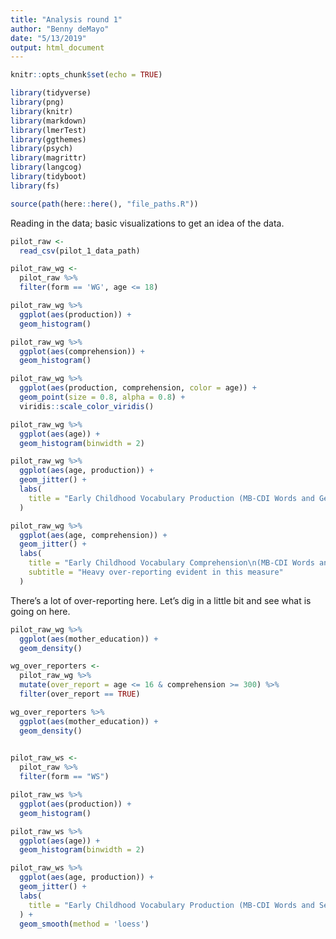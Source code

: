 ```yaml
---
title: "Analysis round 1"
author: "Benny deMayo"
date: "5/13/2019"
output: html_document
---
```


```r
knitr::opts_chunk$set(echo = TRUE)

library(tidyverse)
library(png)
library(knitr)
library(markdown)
library(lmerTest)
library(ggthemes)
library(psych)
library(magrittr)
library(langcog)
library(tidyboot)
library(fs)

source(path(here::here(), "file_paths.R"))
```

Reading in the data; basic visualizations to get an idea of the data.

```r
pilot_raw <- 
  read_csv(pilot_1_data_path) 

pilot_raw_wg <- 
  pilot_raw %>% 
  filter(form == 'WG', age <= 18)

pilot_raw_wg %>% 
  ggplot(aes(production)) +
  geom_histogram()

pilot_raw_wg %>% 
  ggplot(aes(comprehension)) +
  geom_histogram()

pilot_raw_wg %>% 
  ggplot(aes(production, comprehension, color = age)) +
  geom_point(size = 0.8, alpha = 0.8) +
  viridis::scale_color_viridis()

pilot_raw_wg %>% 
  ggplot(aes(age)) +
  geom_histogram(binwidth = 2)

pilot_raw_wg %>% 
  ggplot(aes(age, production)) +
  geom_jitter() +
  labs(
    title = "Early Childhood Vocabulary Production (MB-CDI Words and Gestures Form)"
  )

pilot_raw_wg %>% 
  ggplot(aes(age, comprehension)) +
  geom_jitter() +
  labs(
    title = "Early Childhood Vocabulary Comprehension\n(MB-CDI Words and Gestures Form)",
    subtitle = "Heavy over-reporting evident in this measure"
  )

```

There's a lot of over-reporting here. Let's dig in a little bit and see what is going on here.

```r
pilot_raw_wg %>% 
  ggplot(aes(mother_education)) +
  geom_density()

wg_over_reporters <- 
  pilot_raw_wg %>% 
  mutate(over_report = age <= 16 & comprehension >= 300) %>% 
  filter(over_report == TRUE)

wg_over_reporters %>% 
  ggplot(aes(mother_education)) +
  geom_density()
  
```


```r
pilot_raw_ws <- 
  pilot_raw %>% 
  filter(form == "WS")

pilot_raw_ws %>% 
  ggplot(aes(production)) +
  geom_histogram()

pilot_raw_ws %>% 
  ggplot(aes(age)) +
  geom_histogram(binwidth = 2)

pilot_raw_ws %>% 
  ggplot(aes(age, production)) +
  geom_jitter() +
  labs(
    title = "Early Childhood Vocabulary Production (MB-CDI Words and Sentences Form)"
  ) +
  geom_smooth(method = 'loess')

```


